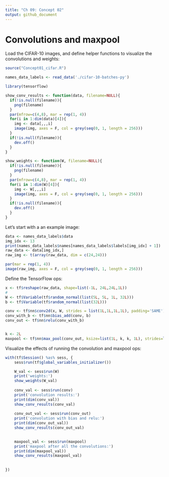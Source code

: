 ```yaml
---
title: "Ch 09: Concept 02"
output: github_document
---
```



# Convolutions and maxpool


Load the CIFAR-10 images, and define helper functions to visualize the convolutions and weights:

```r
source("Concept01_cifar.R")

names_data_labels <- read_data('./cifar-10-batches-py')

```


```r
library(tensorflow)

show_conv_results <- function(data, filename=NULL){
  if(!is.null(filename)){
    png(filename)
  }
  par(mfrow=c(4,8), mar = rep(1, 4))
  for(i in 1:dim(data)[4]){
    img <- data[,,,i]
    image(img, axes = F, col = grey(seq(0, 1, length = 256)))
  }
  if(!is.null(filename)){
    dev.off()
  }
}

show_weights <- function(W, filename=NULL){
  if(!is.null(filename)){
    png(filename)
  }
  par(mfrow=c(4,8), mar = rep(1, 4))
  for(i in 1:dim(W)[4]){
    img <- W[,,,i]
    image(img, axes = F, col = grey(seq(0, 1, length = 256)))
  }
  if(!is.null(filename)){
    dev.off()
  }
}

```

Let's start with a an example image:

```r
data <- names_data_labels$data
img_idx <- 13
print(names_data_labels$names[names_data_labels$labels[img_idx] + 1])
raw_data <- data[img_idx,]
raw_img <- t(array(raw_data, dim = c(24,24)))

par(mar = rep(1, 4))
image(raw_img, axes = F, col = grey(seq(0, 1, length = 256)))

```



Define the TensorFlow ops:


```r
x <- tf$reshape(raw_data, shape=list(-1L, 24L,24L,1L))
# 
W <- tf$Variable(tf$random_normal(list(5L, 5L, 1L, 32L)))
b <- tf$Variable(tf$random_normal(list(32L)))

conv <- tf$nn$conv2d(x, W, strides = list(1L,1L,1L,1L), padding='SAME')
conv_with_b <- tf$nn$bias_add(conv, b)
conv_out <- tf$nn$relu(conv_with_b)


k <- 2L
maxpool <- tf$nn$max_pool(conv_out, ksize=list(1L, k, k, 1L), strides=list(1L, k, k, 1L), padding='SAME')

```

Visualize the effects of running the convolution and maxpool ops:
```r

with(tf$Session() %as% sess, {
    sess$run(tf$global_variables_initializer())

    W_val <- sess$run(W)
    print('weights:')
    show_weights(W_val)
    
    conv_val <- sess$run(conv)
    print('convolution results:')
    print(dim(conv_val))
    show_conv_results(conv_val)
    
    conv_out_val <- sess$run(conv_out)
    print('convolution with bias and relu:')
    print(dim(conv_out_val))
    show_conv_results(conv_out_val)

    
    maxpool_val <- sess$run(maxpool)
    print('maxpool after all the convolutions:')
    print(dim(maxpool_val))
    show_conv_results(maxpool_val)
    
    
})

```

